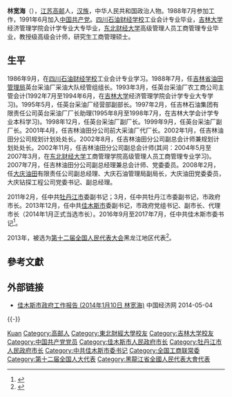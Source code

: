 '''林宽海'''（{{bd|1965年|10月3日|}}），[[江苏|江苏]][[高邮|高邮]]人，[[汉族|汉族]]，中华人民共和国政治人物。1988年7月参加工作，1991年6月加入[[中国共产党|中国共产党]]。[[四川石油财经学校|四川石油财经学校]]工业会计专业毕业，[[吉林大学|吉林大学]]经济管理学院会计学专业大专毕业，[[东北财经大学|东北财经大学]]高级管理人员工商管理专业毕业，教授级高级会计师，研究生工商管理硕士。

== 生平 ==
1986年9月，在[[四川石油财经学校|四川石油财经学校]]工业会计专业学习。1988年7月，任[[吉林省油田管理局|吉林省油田管理局]]英台采油厂采油大队经管组组长。1993年3月，任英台采油厂农工商公司主管会计(1992年7月至1994年6月，在[[吉林大学|吉林大学]]经济管理学院会计学专业大专学习)。1995年5月，任英台采油厂经营部副部长。1997年2月，任吉林石油集团有限责任公司英台采油厂厂长助理(1995年8月至1998年7月，在吉林大学会计学专业本科学习)。1998年12月，任英台采油厂副厂长。1999年9月，任英台采油厂副厂长。2001年4月，任吉林油田分公司前大采油厂代厂长。2002年1月，任吉林油田分公司规划计划处处长。2002年8月，任吉林油田分公司副总会计师兼规划计划处处长。2002年11月，任吉林油田分公司副总会计师(其间：2004年5月至2007年3月，在[[东北财经大学|东北财经大学]]工商管理学院高级管理人员工商管理专业学习)。2007年7月，任吉林油田分公司副总经理兼总会计师、党委委员。2008年2月，任[[大庆油田|大庆油田]]有限责任公司副总经理、大庆石油管理局副局长，大庆油田党委委员，大庆钻探工程公司党委书记、副总经理。

2011年2月，任中共[[牡丹江市|牡丹江市]]委副书记；3月，任中共牡丹江市委副书记，市政府市长。2013年12月，任中共[[佳木斯市|佳木斯市]]委副书记，市政府党组书记、副市长、代理市长（2014年1月正式当选市长）。2016年9月至2017年7月，任中共佳木斯市委书记<ref>{{cite web|url=http://www.thepaper.cn/newsDetail_forward_1524558|title=刘忻拟任牡丹江市委书记，林宽海拟任佳木斯市委书记|publisher=澎湃新闻|accessdate=2016-09-06|archive-date=2020-08-17|archive-url=https://web.archive.org/web/20200817013418/http://www.thepaper.cn/newsDetail_forward_1524558|dead-url=no}}</ref>。

2013年，被选为[[第十二届全国人民代表大会|第十二届全国人民代表大会]]黑龙江地区代表<ref>{{cite news|title=全国人大代表信息-林宽海|url= http://210.82.31.1:8084/delegate/viewDelegate.action?dbid=120572|accessdate=2013-03-28|newspaper=全国人大网|archive-url=https://web.archive.org/web/20160919004503/http://www.npc.gov.cn/delegate/viewDelegate.action?dbid=120572|archive-date=2016-09-19|dead-url=yes}}</ref>。

== 參考文獻 ==
{{reflist}}

== 外部链接 ==
* [http://district.ce.cn/zt/zlk/bg/201402/17/t20140217_2313469.shtml 佳木斯市政府工作报告 (2014年1月10日 林宽海)] {{Wayback|url=http://district.ce.cn/zt/zlk/bg/201402/17/t20140217_2313469.shtml |date=20160304210342 }} 中国经济网 2014-05-04

{{-}}
{{start box}}
{{s-ppo|cpc}}
{{s-before|[[王爱文|王爱文]]}}
{{s-title|[[中国共产党佳木斯市委员会|中国共产党佳木斯市委员会]]书记|2016年9月－2017年7月}}
{{s-after|[[徐建国_(1965年)|徐建国]]}}
{{s-gov|prc}}
{{s-before|[[孫喆|孫喆]]}}
{{s-title|[[佳木斯市人民政府|佳木斯市人民政府]]市长|2013年12月－2016年9月}}
{{s-after|[[郭冀平|郭冀平]]}}
{{s-before|[[張晶川|張晶川]]}}
{{s-title|[[牡丹江市人民政府|牡丹江市人民政府]]市长|2011年3月－2013年12月}}
{{s-after|[[刘忻_(1965年)|刘忻]]}}
{{end box}}

{{佳木斯市市长}}
{{中华全国工商业联合会第十二届执行委员会}}

{{Authority control}}
{{DEFAULTSORT:Lin林}}
[[Category:林姓|Kuan]]
[[Category:高邮人|Category:高邮人]]
[[Category:東北財經大學校友|Category:東北財經大學校友]]
[[Category:吉林大学校友|Category:吉林大学校友]]
[[Category:中国共产党党员|Category:中国共产党党员]]
[[Category:佳木斯市人民政府市长|Category:佳木斯市人民政府市长]]
[[Category:牡丹江市人民政府市长|Category:牡丹江市人民政府市长]]
[[Category:中共佳木斯市委书记|Category:中共佳木斯市委书记]]
[[Category:全国工商联常委|Category:全国工商联常委]]
[[Category:第十二届全国人大代表|Category:第十二届全国人大代表]]
[[Category:黑龍江省全國人民代表大會代表|Category:黑龍江省全國人民代表大會代表]]